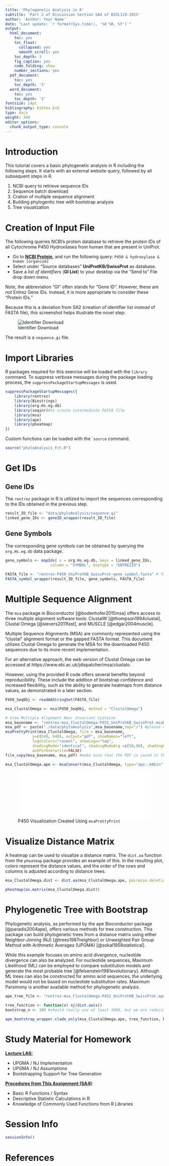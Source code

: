 ```yaml
---
title: 'Phylogenetic Analysis in R'
subtitle: 'Part 2 of Discussion Section SA4 of BIOL119-2025'
author: 'Author: Your Name'
date: "Last update: `r format(Sys.time(), '%d %B, %Y')`"
output:
  html_document:
    toc: yes
    toc_float:
      collapsed: yes
      smooth_scroll: yes
    toc_depth: 3
    fig_caption: yes
    code_folding: show
    number_sections: yes
  pdf_document:
    toc: yes
    toc_depth: '3'
  word_document:
    toc: yes
    toc_depth: '3'
fontsize: 14pt
bibliography: bibtex.bib
type: docs
weight: 304
editor_options: 
  chunk_output_type: console
---
```


<!---
- Compile from command-line
Rscript -e "rmarkdown::render('phyloAnalysis.Rmd', c('html_document'), clean=FALSE)"
-->

# Introduction

This tutorial covers a basic phylogenetic analysis in R including the following steps. It starts with an external website query, followed by all subsequent steps in R.

1. NCBI query to retrieve sequence IDs 
2. Sequence batch download
3. Cration of multiple sequence alignment
4. Building phylogentic tree with bootstrap analysis
5. Tree visualization


# Creation of Input File

The following queries NCBI's protein database to retrieve the protein IDs of all Cytochrome P450 Hydroxilases from human that are present in UniProt.

 - Go to **[NCBI Protein](http://www.ncbi.nlm.nih.gov/protein)**, and run the following query: `P450 & hydroxylase & human [organism]`
 - Select under “Source databases” **UniProtKB/SwissProt** as database.
 - Save a *list of identifiers* (**GI List**) to your desktop via the "Send to" File drop down menu.

Note, the abbreviation "GI" often stands for "Gene ID".  However, these are *not* Entrez Gene IDs.  Instead, it is more appropriate to consider these "Protein IDs."

Because this is a deviation from SA2 (creation of identifier list *instead* of FASTA file), this screenshot helps illustrate the novel step:

![Identifier Download](data/phyloAnalysis/NCBI_Protein.png "Downloading List of Identifiers")

The result is a `sequence.gi` file.

# Import Libraries
R packages required for this exercise will be loaded with the `library` command. To suppress verbose messages during the package loading process, the `suppressPackageStartupMessages` is used.

```r
suppressPackageStartupMessages({
	library(rentrez)
	library(Biostrings)
	library(org.Hs.eg.db)
	library(seqinr)#to create intermediate FASTA file
	library(msa)
	library(ape)
	library(pheatmap)
})
```

Custom functions can be loaded with the ``source` command.
```r
source("phyloAnalysis_Fct.R")
```


# Get IDs 

## Gene IDs

The `rentrez` package in R is utilized to import the sequences corresponding to the IDs obtained in the previous step.

```r
result_ID_file <- "data/phyloAnalysis/sequence.gi"
linked_gene_IDs <- geneID_wrapper(result_ID_file)
```

## Gene Symbols 

The corresponding gene symbols can be obtained by querying the `org.Hs.eg.db` data package.

```r
gene_symbols <- mapIds( x = org.Hs.eg.db, keys = linked_gene_IDs,
					column = "SYMBOL", keytype = "ENTREZID")
					
FASTA_file <- "rentrez-P450_UniProtKB_SwissProt-gene_symbol.fasta" # for OUTPUT, not input
FASTA_symbol_wrapper(result_ID_file, gene_symbols, FASTA_file)
```

# Multiple Sequence Alignment

The `msa` package in Bioconductor [@bodenhofer2015msa] offers access to three multiple alignment software tools: ClustalW [@thompson1994clustal], Clustal Omega [@sievers2011fast], and MUSCLE [@edgar2004muscle].

Multiple Sequence Alignments (MSA) are commonly represented using the "clustal" alignment format or the gapped FASTA format. This document utilizes Clustal Omega to generate the MSA for the downloaded P450 sequences due to its more recent implementation.

For an alternative approach, the web version of Clustal Omega can be accessed at https://www.ebi.ac.uk/jdispatcher/msa/clustalo.

However, using the provided R code offers several benefits beyond reproducibility. These include the addition of bootstrap confidence and increased flexibility, such as the ability to generate heatmaps from distance values, as demonstrated in a later section.


```r
P450_SeqObj <- readAAStringSet(FASTA_file)

msa_ClustalOmega <- msa(P450_SeqObj, method = "ClustalOmega")

# View Multiple Alignment Near Invariant Cysteine
msa_basename <- "rentrez-msa_ClustalOmega-P452_UniProtKB_SwissProt.msaPrettyPrint.pdf" #please note the folder that is saved for GitHub visualization
msa_pdf <- paste("./data/phyloAnalysis",msa_basename,sep="/") #please note the folder that is saved for GitHub visualization
msaPrettyPrint(msa_ClustalOmega, file = msa_basename,
			y=c(540, 640), output="pdf", showNames="left", 
			logoColors="rasmol", showLogo="top",
			shadingMode="identical", shadingModeArg =c(50,90), shadingColors = "grays",
			askForOverwrite=FALSE)
file_copy(msa_basename, msa_pdf) #make sure that the PDF is saved in the intended location

msa_ClustalOmega.ape <- msaConvert(msa_ClustalOmega, type="ape::AAbin") #conversion of R object for next step
```

![P450 Visualization Created Using `msaPrettyPrint`](./data/phyloAnalysis/rentrez-msa_ClustalOmega-P452_UniProtKB_SwissProt.msaPrettyPrint.pdf){width=100%}

# Visualize Distance Matrix

A heatmap can be used to visualize a distance matrix. The `dist.aa` function from
the `pheatmap` package provides an example of this. In the resulting plot, colors
represent the distance values, and the order of the rows and columns is
adjusted according to distance trees.

```r
msa_ClustalOmega.dist <- dist.aa(msa_ClustalOmega.ape, pairwise.deletion = FALSE, scaled = FALSE)

pheatmap(as.matrix(msa_ClustalOmega.dist))
```

# Phylogenetic Tree with Bootstrap

Phylogenetic analysis, as performed by the ape Bioconductor package
[@paradis2004ape], offers various methods for tree construction. This package
can build phylogenetic trees from a distance matrix using either
Neighbor-Joining (NJ) [@trees1987neighbor] or Unweighted Pair Group Method with
Arithmetic Averages (UPGMA) [@sokal1958statistical].

While this example focuses on amino acid divergence, nucleotide divergence can
also be analyzed. For nucleotide sequences, Maximum Likelihood (ML) can be
employed to compare substitution models and generate the most probable tree
[@felsenstein1981evolutionary]. Although ML trees can also be constructed for
amino acid sequences, the underlying model would not be based on nucleotide
substitution rates. Maximum Parsimony is another available method for
phylogenetic analysis.


```r
ape_tree_file <- "rentrez-msa_ClustalOmega-P452_UniProtKB_SwissProt.ape_tree.bootstrap-gene_symbol.png" #for OUTPUT, not input

tree_function <- function(x) nj(dist.aa(x))
bootstrap_n <- 100 #should really use at least 1000, but we are reducing time and resources

ape_bootstrap_wrapper.clade_only(msa_ClustalOmega.ape, tree_function, bootstrap_n)
```

# Study Material for Homework

<u>**Lecture LA6:**</u>
<ul>
 <li>UPGMA / NJ Implementation</li>
 <li>UPGMA / NJ Assumptions</li>
 <li>Bootstrapping Support for Tree Generation</li>
</ul>

**<u>Procedures from This Assignment (SA4)</u>**:
<ul>
 <li>Basic R Functions / Syntax</li>
 <li>Descriptive Statistic Calculations in R</li>
 <li>Knowledge of Commonly Used Functions from R Libraries</li>
</ul>

# Session Info

```r
sessionInfo()
```


# References
